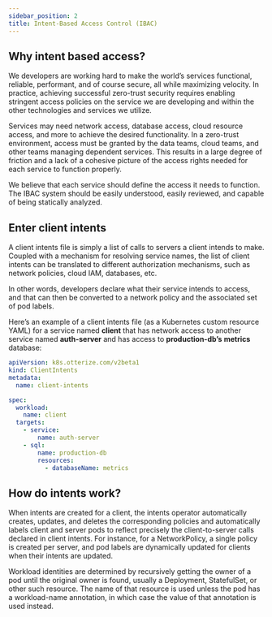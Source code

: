 ```yaml
---
sidebar_position: 2
title: Intent-Based Access Control (IBAC)
---
```


## Why intent based access?

We developers are working hard to make the world’s services functional, reliable, performant, and of course secure, all while maximizing velocity. In practice, achieving successful zero-trust security requires enabling stringent access policies on the service we are developing and within the other technologies and services we utilize.

Services may need network access, database access, cloud resource access, and more to achieve the desired functionality. In a zero-trust environment, access must be granted by the data teams, cloud teams, and other teams managing dependent services. This results in a large degree of friction and a lack of a cohesive picture of the access rights needed for each service to function properly.

We believe that each service should define the access it needs to function. The IBAC system should be easily understood, easily reviewed, and capable of being statically analyzed.

## Enter client intents

A client intents file is simply a list of calls to servers a client intends to make. Coupled with a mechanism for resolving service names, the list of client intents can be translated to different authorization mechanisms, such as network policies, cloud IAM, databases, etc.

In other words, developers declare what their service intends to access, and that can then be converted to a network policy and the associated set of pod labels.

Here’s an example of a client intents file (as a Kubernetes custom resource YAML) for a service named **client** that has network access to another service named **auth-server** and has access to **production-db’s** **metrics** database:
```yaml
apiVersion: k8s.otterize.com/v2beta1
kind: ClientIntents
metadata:
  name: client-intents

spec:
  workload:
    name: client
  targets:
    - service:
        name: auth-server
    - sql:
        name: production-db
        resources:
          - databaseName: metrics
```

## How do intents work?
When intents are created for a client, the intents operator automatically creates, updates, and deletes the corresponding policies and automatically labels client and server pods to reflect precisely the client-to-server calls declared in client intents. For instance, for a NetworkPolicy, a single policy is created per server, and pod labels are dynamically updated for clients when their intents are updated.

Workload identities are determined by recursively getting the owner of a pod until the original owner is found, usually a Deployment, StatefulSet, or other such resource. The name of that resource is used unless the pod has a workload-name annotation, in which case the value of that annotation is used instead.

